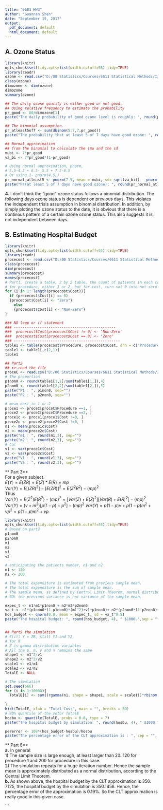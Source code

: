 ---
title: "6601 HW3"
author: "Guannan Shen"
date: "September 19, 2017"
output:
  pdf_document: default
  html_document: default
---

## A. Ozone Status

```{r, prompt= TRUE, tidy=TRUE, echo=TRUE, eval =TRUE}
library(knitr)
opts_chunk$set(tidy.opts=list(width.cutoff=55),tidy=TRUE)
library(readr)
ozone <- read.csv("D:/00 Statistics/Courses/6611 Statistical Methods/I/6/HW3/ozone.csv")
class(ozone)
dimozone <- dim(ozone)
dimozone
summary(ozone)

## The daily ozone quality is either good or not good.
## Using relative frequency to estimate the probability 
pr_good <- 80/dimozone[1]
paste("The daily probability of good ozone level is roughly: ", round(pr_good,2), sep="")

## The binomial assumption.
pr_atleast5of7 <- sum(dbinom(5:7,7,pr_good))
paste("The probability that at least 5 of 7 days have good ozone: ", round(pr_atleast5of7, 3),sep="")

## Normal approximation
## from the binomial to calculate the \mu and the sd
mubi <- 7*pr_good
va_bi <- 7*pr_good*(1-pr_good)

# Using normal approximation, pnorm, 
# 5.5-4.5 + 6.5- 5.5 + 7.5-6.5
# Or using 1- pnorm(4.5,)
pr_normal_atleast5 <- pnorm(7.5, mean = mubi, sd= sqrt(va_bi)) - pnorm(4.5, mean = mubi, sd=sqrt(va_bi))
paste("Pr(at least 5 of 7 days have good ozone): ", round(pr_normal_atleast5, 4)," (using the normal approximation).",sep="")


```
**4.** I don't think the "good" ozone status follows a binomial distribution. The following days ozone status is dependent on previous days. This violates the independent trials assumption in binomial distribution. In addition, by simply ploting the ozone status to the date, it is obvious that there is a continous pattern of a certain ozone ozone status. This also suggests it is not independent between days.  


## B. Estimating Hospital Budget

```{r, prompt= TRUE, tidy=TRUE, echo=TRUE}
library(knitr)
opts_chunk$set(tidy.opts=list(width.cutoff=55),tidy=TRUE)
library(readr)
procecost <- read.csv("D:/00 Statistics/Courses/6611 Statistical Methods/I/6/HW3/ProcedureCost.csv")
class(procecost)
dim(procecost)
summary(procecost)
names(procecost)
# Part1, create a table, 2 by 2 table, the count of patients in each category
# for procedure, either 1 or 2, but for cost, turn not 0 into not zero
for (i in 1: length(procecost$Cost)){
  if (procecost$Cost[i] == 0)
  {procecost$Cost[i] <- "Zero"}
    else 
    {procecost$Cost[i] <- "Non-Zero"}
}

### NO loop or if statement
### -----------------------------------------------
###  procecost$Cost[procecost$Cost != 0] <- 'Non-Zero'
###  procecost$Cost[procecost$Cost == 0] <- 'Zero'
### -------------------------------------------------
table1 <- table(procecost$Procedure, procecost$Cost, dnn = c("Procedure Group","Cost"))
table1 <- table1[,c(2,1)]
table1

## Part2 
## re-read the file
proceC <- read.csv("D:/00 Statistics/Courses/6611 Statistical Methods/I/6/HW3/ProcedureCost.csv")
# The proportion
p1non0 <- round(table1[1,2]/sum(table1[1,]),4)
p2non0 <- round(table1[2,2]/sum(table1[2,]),5)
paste("P1 : ", p1non0, sep="")
paste("P2 : ", p2non0, sep="")

# mean cost in 1 or 2 
proce1 <- proceC[proceC$Procedure ==1, ]
proce2 <- proceC[proceC$Procedure ==2, ]
proce1c <- proce1[proce1$Cost !=0, ]
proce2c <- proce2[proce2$Cost !=0, ]
m1 <- mean(proce1c$Cost)
m2 <- mean(proce2c$Cost)
paste("m1 : ", round(m1,3), sep="")
paste("m2 : ", round(m2,3), sep="")
# Cal
v1 <- var(proce1c$Cost)
v2 <- var(proce2c$Cost)
paste("V1 : ", round(v1,3), sep="")
paste("V2 : ", round(v2,3), sep="")

```

** Part 3**  
For a given subject.  
$E(Y) = E(ZR) = E(Z)*E(R) = mp$  
$Var(Y) = E[(ZR)^2] - [E(ZR)]^2 = E(Z^2R^2) - (mp)^2$  
Thus  
$Var(Y) = E(Z^2)E(R^2) - (mp)^2 = [Var(Z) + E(Z)^2][Var(R) + E(R)^2]- (mp)^2$  
$Var(Y) = (v + m^2)[p(1-p) + p^2] - (mp)^2$
$Var(Y) = p(1-p)v + p(1-p)m^2 + vp^2 = p(1-p)m^2 + vp$

```{r, prompt= TRUE, tidy=TRUE, echo=TRUE}
library(knitr)
opts_chunk$set(tidy.opts=list(width.cutoff=55),tidy=TRUE)
# Based on part2 
p1non0
p2non0
m1 
m2
v1
v2

# anticipating the patients number, n1 and n2
n1 <- 120
n2 <- 200

# The total expenditure is estimated from previous sample mean. 
# The total expenditure is the sum of sample mean.
# The sample mean, as defined by Central Limit Theorem, normal distribution
# BUt the previous variance is not variance of the sample mean. 

expec_t <- n1*m1*p1non0 + n2*m2*p2non0
va_t <- n1*(p1non0*(1-p1non0)*(m1^2)+v1*p1non0)+ n2*(p2non0*(1-p2non0)*(m2^2)+v2*p2non0)
hos_budget <- qnorm(0.8, mean = expec_t, sd = va_t^0.5)
paste("The hospital budget: ", round(hos_budget, 4), " $1000.",sep = "")


## Part5 the simulation
# Still Y = ZR, still Y1 and Y2 
# for R
# Z is gamma distribution variables
# All the p, m, v and n remains the same
shape1 <- m1^2/v1
shape2 <- m2^2/v2
scale1 <- v1/m1
scale2 <- v2/m2
TotalE <- NULL

# The simulation 
set.seed(666)
for (i in 1:10000){
  TotalE[i] <- sum((rgamma(n1, shape = shape1, scale = scale1))*rbinom(n1,size=1,p1non0)) + sum((rgamma(n2, shape = shape2, scale = scale2))*rbinom(n2,size=1,p2non0))
  
}
hist(TotalE, xlab = "Total Cost", main = "", breaks = 30)
# 80% quantile of the vetor TotalE
hosbu <- quantile(TotalE, probs = 0.8, type = 7)
paste("The hospital budget by simulation: ", round(hosbu, 4), " $1000.",sep = "")

pererror <- 100*(hos_budget-hosbu)/hosbu
paste("The percentage error of the CLT approximation is : ", sep = "", round(pererror,2), "% .")


```

** Part 6**  
**a.** In general:  
1) The sample size is large enough, at least larger than 20. 120 for procedure 1 and 200 for procedure in this case.  
2) The simulation repeats for a huge iteration number. Hence the sample mean is approximately distributed as a normal distribution, according to the Central Limit Theorem.  
**b. ** As shown above, the hospital budget by the CLT approximation is 350. 7125, the hospital budget by the simulation is 350.1458. Hence, the percentage error of the approximation is 0.19%. So the CLT approximation is really good in this given case.  





```






